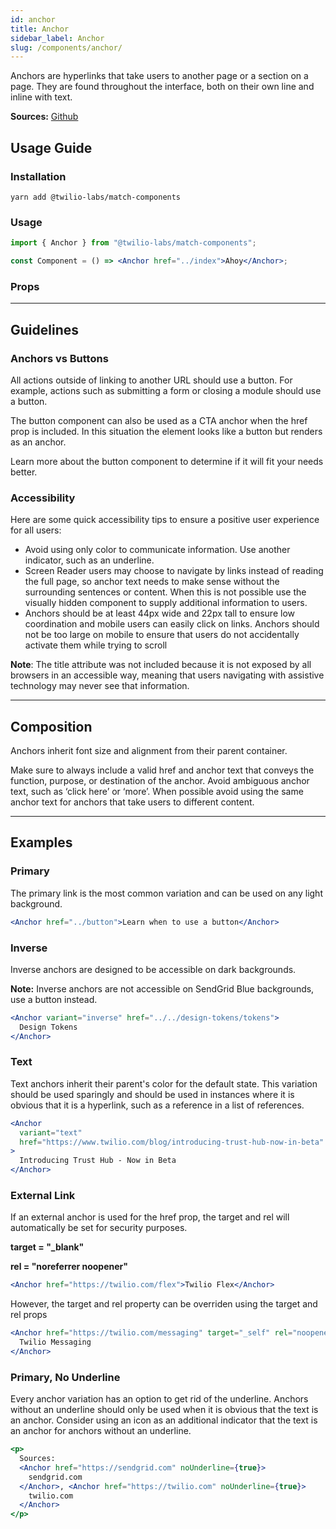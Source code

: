 ```yaml
---
id: anchor
title: Anchor
sidebar_label: Anchor
slug: /components/anchor/
---
```



Anchors are hyperlinks that take users to another page or a section on a page. They are found throughout the interface, both on their own line and inline with text.

**Sources:** [Github](https://github.com/twilio-labs/match/tree/main/packages/match-components/src/anchor)

## Usage Guide

### Installation

```shell
yarn add @twilio-labs/match-components
```

### Usage

```jsx
import { Anchor } from "@twilio-labs/match-components";

const Component = () => <Anchor href="../index">Ahoy</Anchor>;
```

### Props

<Props of="Anchor" />

---

## Guidelines

### Anchors vs Buttons

All actions outside of linking to another URL should use a button. For example, actions such as submitting a form or closing a module should
use a button.

The button component can also be used as a CTA anchor when the href prop is included. In this situation the element looks like a button but
renders as an anchor.

Learn more about the <Anchor href="../button">button component</Anchor> to determine if it will fit your needs better.

### Accessibility

Here are some quick accessibility tips to ensure a positive user experience for all users:

- Avoid using only color to communicate information. Use another indicator, such as an underline.
- Screen Reader users may choose to navigate by links instead of reading the full page, so anchor text needs to make sense without the surrounding
  sentences or content. When this is not possible use the <Anchor href="../visually-hidden">visually hidden component</Anchor> to supply additional information to users.
- Anchors should be at least 44px wide and 22px tall to ensure low coordination and mobile users can easily click on links. Anchors should not be too
  large on mobile to ensure that users do not accidentally activate them while trying to scroll

**Note**: The title attribute was not included because it is not exposed by all browsers in an accessible way, meaning that users navigating
with assistive technology may never see that information.

---

## Composition

Anchors inherit font size and alignment from their parent container.

Make sure to always include a valid href and anchor text that conveys the function, purpose, or destination of the anchor. Avoid ambiguous anchor
text, such as ‘click here’ or ‘more’. When possible avoid using the same anchor text for anchors that take users to different content.

---

## Examples

<ThemeSwitcher />

### Primary

The primary link is the most common variation and can be used on any light background.

```jsx live
<Anchor href="../button">Learn when to use a button</Anchor>
```

### Inverse

Inverse anchors are designed to be accessible on dark backgrounds.

**Note:** Inverse anchors are not accessible on SendGrid Blue backgrounds, use a <Anchor href="../button">button</Anchor> instead.

```jsx live bg=darkest
<Anchor variant="inverse" href="../../design-tokens/tokens">
  Design Tokens
</Anchor>
```

### Text

Text anchors inherit their parent's color for the default state. This variation should be used sparingly and should be used in instances
where it is obvious that it is a hyperlink, such as a reference in a list of references.

```jsx live
<Anchor
  variant="text"
  href="https://www.twilio.com/blog/introducing-trust-hub-now-in-beta"
>
  Introducing Trust Hub - Now in Beta
</Anchor>
```

### External Link

If an external anchor is used for the href prop, the target and rel will automatically be set for security purposes.

**target = "\_blank"**

**rel = "noreferrer noopener"**

```jsx live
<Anchor href="https://twilio.com/flex">Twilio Flex</Anchor>
```

However, the target and rel property can be overriden using the target and rel props

```jsx live
<Anchor href="https://twilio.com/messaging" target="_self" rel="noopener">
  Twilio Messaging
</Anchor>
```

### Primary, No Underline

Every anchor variation has an option to get rid of the underline. Anchors without an underline should only be used when it is obvious
that the text is an anchor. Consider using an icon as an additional indicator that the text is an anchor for anchors without an underline.

```jsx live
<p>
  Sources:
  <Anchor href="https://sendgrid.com" noUnderline={true}>
    sendgrid.com
  </Anchor>, <Anchor href="https://twilio.com" noUnderline={true}>
    twilio.com
  </Anchor>
</p>
```
